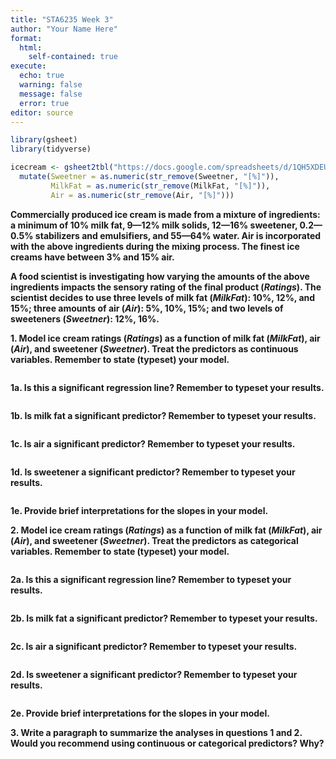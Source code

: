 ```yaml
---
title: "STA6235 Week 3"
author: "Your Name Here"
format: 
  html:
    self-contained: true
execute:
  echo: true
  warning: false
  message: false
  error: true
editor: source
---
```


```r
library(gsheet)
library(tidyverse)

icecream <- gsheet2tbl("https://docs.google.com/spreadsheets/d/1QH5XDEUEmBGp2ZzO7OQS0T1vSELIjFAi2gTmnqokoMg/edit#gid=0") %>%
  mutate(Sweetner = as.numeric(str_remove(Sweetner, "[%]")),
         MilkFat = as.numeric(str_remove(MilkFat, "[%]")),
         Air = as.numeric(str_remove(Air, "[%]")))
```

**Commercially produced ice cream is made from a mixture of ingredients: a minimum of 10% milk fat, 9—12% milk solids, 12—16% sweetener, 0.2—0.5% stabilizers and emulsifiers, and 55—64% water. Air is incorporated with the above ingredients during the mixing process. The finest ice creams have between 3% and 15% air.**

**A food scientist is investigating how varying the amounts of the above ingredients impacts the sensory rating of the final product (*Ratings*). The scientist decides to use three levels of milk fat (*MilkFat*): 10%, 12%, and 15%; three amounts of air (*Air*): 5%, 10%, 15%; and two levels of sweeteners (*Sweetner*): 12%, 16%.**

**1. Model ice cream ratings (*Ratings*) as a function of milk fat (*MilkFat*), air (*Air*), and sweetener (*Sweetner*). Treat the predictors as continuous variables. Remember to state (typeset) your model.**

```r

```

**1a. Is this a significant regression line? Remember to typeset your results.**

```r

```

**1b. Is milk fat a significant predictor? Remember to typeset your results.**

```r

```

**1c. Is air a significant predictor? Remember to typeset your results.**

```r

```

**1d. Is sweetener a significant predictor? Remember to typeset your results.**

```r

```

**1e. Provide brief interpretations for the slopes in your model.**

**2. Model ice cream ratings (*Ratings*) as a function of milk fat (*MilkFat*), air (*Air*), and sweetener (*Sweetner*). Treat the predictors as categorical variables. Remember to state (typeset) your model.**

```r

```

**2a. Is this a significant regression line? Remember to typeset your results.**

```r

```

**2b. Is milk fat a significant predictor? Remember to typeset your results.**

```r

```

**2c. Is air a significant predictor? Remember to typeset your results.**

```r

```

**2d. Is sweetener a significant predictor? Remember to typeset your results.**

```r

```

**2e. Provide brief interpretations for the slopes in your model.**



**3. Write a paragraph to summarize the analyses in questions 1 and 2. Would you recommend using continuous or categorical predictors? Why?**













